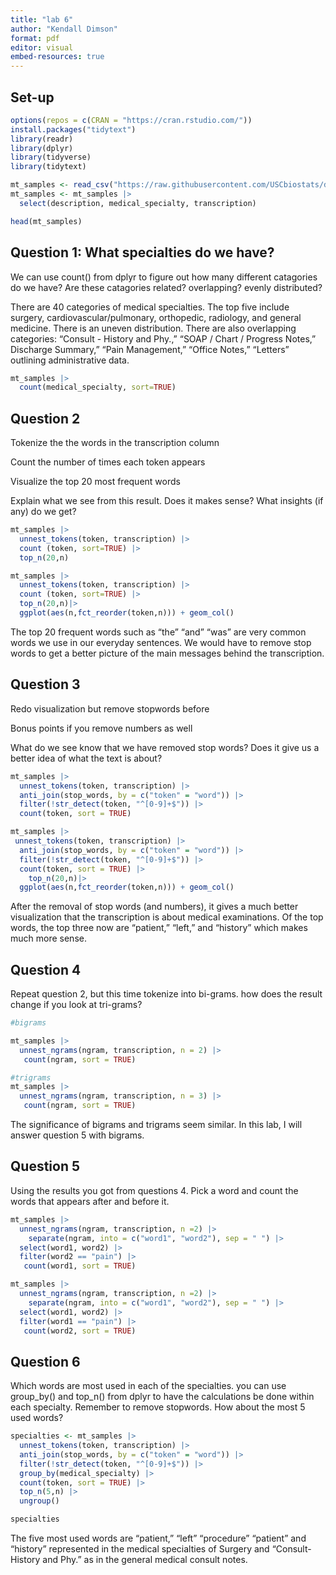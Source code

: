```yaml
---
title: "lab 6"
author: "Kendall Dimson"
format: pdf
editor: visual
embed-resources: true
---
```


## Set-up

```r
options(repos = c(CRAN = "https://cran.rstudio.com/"))
install.packages("tidytext")
library(readr)
library(dplyr)
library(tidyverse)
library(tidytext)
```

```r
mt_samples <- read_csv("https://raw.githubusercontent.com/USCbiostats/data-science-data/master/00_mtsamples/mtsamples.csv")
mt_samples <- mt_samples |>
  select(description, medical_specialty, transcription)

head(mt_samples)
```

## Question 1: What specialties do we have?

We can use count() from dplyr to figure out how many different catagories do we have? Are these catagories related? overlapping? evenly distributed?

There are 40 categories of medical specialties. The top five include surgery, cardiovascular/pulmonary, orthopedic, radiology, and general medicine. There is an uneven distribution. There are also overlapping categories: "Consult - History and Phy.," "SOAP / Chart / Progress Notes," Discharge Summary," "Pain Management," "Office Notes," "Letters" outlining administrative data. 

```r
mt_samples |>
  count(medical_specialty, sort=TRUE)
```

## Question 2

Tokenize the the words in the transcription column

Count the number of times each token appears

Visualize the top 20 most frequent words

Explain what we see from this result. Does it makes sense? What insights (if any) do we get?

```r
mt_samples |> 
  unnest_tokens(token, transcription) |>
  count (token, sort=TRUE) |>
  top_n(20,n)

mt_samples |> 
  unnest_tokens(token, transcription) |>
  count (token, sort=TRUE) |>
  top_n(20,n)|>
  ggplot(aes(n,fct_reorder(token,n))) + geom_col()
```
The top 20 frequent words such as "the" "and" "was" are very common words we use in our everyday sentences. We would have to remove stop words to get a better picture of the main messages behind the transcription.

## Question 3

Redo visualization but remove stopwords before

Bonus points if you remove numbers as well

What do we see know that we have removed stop words? Does it give us a better idea of what the text is about?

```r

mt_samples |>
  unnest_tokens(token, transcription) |>
  anti_join(stop_words, by = c("token" = "word")) |>
  filter(!str_detect(token, "^[0-9]+$")) |>
  count(token, sort = TRUE)

mt_samples |> 
 unnest_tokens(token, transcription) |>
  anti_join(stop_words, by = c("token" = "word")) |>
  filter(!str_detect(token, "^[0-9]+$")) |>
  count(token, sort = TRUE) |>
    top_n(20,n)|>
  ggplot(aes(n,fct_reorder(token,n))) + geom_col()
```
After the removal of stop words (and numbers), it gives a much better visualization that the transcription is about medical examinations. Of the top words, the top three now are "patient," "left," and "history" which makes much more sense.

## Question 4

Repeat question 2, but this time tokenize into bi-grams. how does the result change if you look at tri-grams?

```r
#bigrams

mt_samples |>
  unnest_ngrams(ngram, transcription, n = 2) |>
   count(ngram, sort = TRUE)

#trigrams
mt_samples |>
  unnest_ngrams(ngram, transcription, n = 3) |>
   count(ngram, sort = TRUE)
```
The significance of bigrams and trigrams seem similar. In this lab, I will answer question 5 with bigrams.

## Question 5

Using the results you got from questions 4. Pick a word and count the words that appears after and before it.
```r
mt_samples |>
  unnest_ngrams(ngram, transcription, n =2) |>
    separate(ngram, into = c("word1", "word2"), sep = " ") |>
  select(word1, word2) |>
  filter(word2 == "pain") |>
   count(word1, sort = TRUE)

mt_samples |>
  unnest_ngrams(ngram, transcription, n =2) |>
    separate(ngram, into = c("word1", "word2"), sep = " ") |>
  select(word1, word2) |>
  filter(word1 == "pain") |>
   count(word2, sort = TRUE)
```


## Question 6

Which words are most used in each of the specialties. you can use group_by() and top_n() from dplyr to have the calculations be done within each specialty. Remember to remove stopwords. How about the most 5 used words?

```r
specialties <- mt_samples |>
  unnest_tokens(token, transcription) |>
  anti_join(stop_words, by = c("token" = "word")) |>
  filter(!str_detect(token, "^[0-9]+$")) |>
  group_by(medical_specialty) |>
  count(token, sort = TRUE) |>
  top_n(5,n) |>
  ungroup()

specialties
```

The five most used words are "patient," "left" "procedure" "patient" and "history" represented in the medical specialties of Surgery and "Consult-History and Phy." as in the general medical consult notes.
